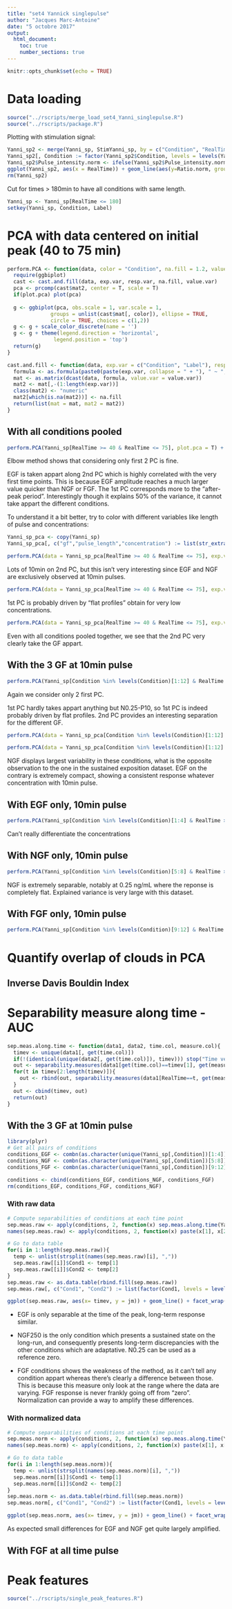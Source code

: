 ```yaml
---
title: "set4 Yannick singlepulse"
author: "Jacques Marc-Antoine"
date: "5 octobre 2017"
output:
  html_document:
    toc: true
    number_sections: true
---
```


```r
knitr::opts_chunk$set(echo = TRUE)
```

# Data loading

```r
source("../rscripts/merge_load_set4_Yanni_singlepulse.R")
source("../rscripts/package.R")
```

Plotting with stimulation signal:
```r
Yanni_sp2 <- merge(Yanni_sp, StimYanni_sp, by = c("Condition", "RealTime"), allow.cartesian = T)
Yanni_sp2[, Condition := factor(Yanni_sp2$Condition, levels = levels(Yanni_sp$Condition))]
Yanni_sp2$Pulse_intensity.norm <- ifelse(Yanni_sp2$Pulse_intensity.norm > 3, 1.3, 0.95)
ggplot(Yanni_sp2, aes(x = RealTime)) + geom_line(aes(y=Ratio.norm, group=Label)) + geom_line(aes(y = Pulse_intensity.norm), col = "blue") + facet_wrap("Condition", ncol = 4) + stat_summary(aes(y=Ratio.norm), fun.y = mean, geom = "line", color = "red", size = 1.5)  + theme(text = element_text(size = 25))
rm(Yanni_sp2)
```

Cut for times > 180min to have all conditions with same length.
```r
Yanni_sp <- Yanni_sp[RealTime <= 180]
setkey(Yanni_sp, Condition, Label)
```


# PCA with data centered on initial peak (40 to 75 min)

```r
perform.PCA <- function(data, color = "Condition", na.fill = 1.2, value.var = "Ratio.norm", exp.var = c("Condition", "Label"), resp.var = "RealTime", plot.pca = F){
  require(ggbiplot)
  cast <- cast.and.fill(data, exp.var, resp.var, na.fill, value.var)
  pca <- prcomp(cast$mat2, center = T, scale = T)
  if(plot.pca) plot(pca)
  
  g <- ggbiplot(pca, obs.scale = 1, var.scale = 1, 
              groups = unlist(cast$mat[, color]), ellipse = TRUE, 
              circle = TRUE, choices = c(1,2))
  g <- g + scale_color_discrete(name = '')
  g <- g + theme(legend.direction = 'horizontal', 
               legend.position = 'top')
  return(g)
}

cast.and.fill <- function(data, exp.var = c("Condition", "Label"), resp.var = "RealTime", na.fill = 1.2, value.var = "Ratio.norm"){
  formula <- as.formula(paste0(paste(exp.var, collapse = " + "), " ~ ", resp.var))
  mat <- as.matrix(dcast(data, formula, value.var = value.var))
  mat2 <- mat[,-(1:length(exp.var))]
  class(mat2) <- "numeric"
  mat2[which(is.na(mat2))] <- na.fill
  return(list(mat = mat, mat2 = mat2))
}
```


## With all conditions pooled

```r
perform.PCA(Yanni_sp[RealTime >= 40 & RealTime <= 75], plot.pca = T) + ggtitle("All pooled") + theme(text = element_text(size = 25))
```

Elbow method shows that considering only first 2 PC is fine.

EGF is taken appart along 2nd PC which is highly correlated with the very first time points. This is because EGF amplitude reaches a much larger value quicker than NGF or FGF. The 1st PC corresponds more to the "after-peak period". Interestingly though it explains 50% of the variance, it cannot take appart the different conditions.

To understand it a bit better, try to color with different variables like length of pulse and concentrations:
```r
Yanni_sp_pca <- copy(Yanni_sp)
Yanni_sp_pca[, c("gf","pulse_length","concentration") := list(str_extract(Condition, "[ENF]"), str_extract(Condition, "[0-9]+$"), str_extract(Condition, "[0-9]+(\\.[0-9]+)?"))]

perform.PCA(data = Yanni_sp_pca[RealTime >= 40 & RealTime <= 75], exp.var = c("Condition", "Label", "pulse_length", "concentration", "gf"), resp.var = "RealTime", color = "pulse_length")  + ggtitle("All pooled - Color Pulse length") + theme(text = element_text(size = 25))
```

Lots of 10min on 2nd PC, but this isn't very interesting since EGF and NGF are exclusively observed at 10min pulses.

```r
perform.PCA(data = Yanni_sp_pca[RealTime >= 40 & RealTime <= 75], exp.var = c("Condition", "Label", "pulse_length", "concentration", "gf"), resp.var = "RealTime", color = "concentration")  + ggtitle("All pooled -  Color Concentration GF") + theme(text = element_text(size = 25))
```

1st PC is probably driven by "flat profiles" obtain for very low concentrations.

```r
perform.PCA(data = Yanni_sp_pca[RealTime >= 40 & RealTime <= 75], exp.var = c("Condition", "Label", "pulse_length", "concentration", "gf"), resp.var = "RealTime", color = "gf")  + ggtitle("All pooled -  Color GF") + theme(text = element_text(size = 25))
```

Even with all conditions pooled together, we see that the 2nd PC very clearly take the GF appart. 

## With the 3 GF at 10min pulse
```r
perform.PCA(Yanni_sp[Condition %in% levels(Condition)[1:12] & RealTime >= 40 & RealTime <= 75], plot.pca = T) + ggtitle("E,N,F 10min pulse") + theme(text = element_text(size = 25))
```

Again we consider only 2 first PC.

1st PC hardly takes appart anything but N0.25-P10, so 1st PC is indeed probably driven by flat profiles. 2nd PC provides an interesting separation for the different GF.

```r
perform.PCA(data = Yanni_sp_pca[Condition %in% levels(Condition)[1:12] & RealTime >= 40 & RealTime <= 75], exp.var = c("Condition", "Label", "pulse_length", "concentration", "gf"), resp.var = "RealTime", color = "concentration")  + ggtitle("All pooled -  Color concentration") + theme(text = element_text(size = 25))
```

```r
perform.PCA(data = Yanni_sp_pca[Condition %in% levels(Condition)[1:12] & RealTime >= 40 & RealTime <= 75], exp.var = c("Condition", "Label", "pulse_length", "concentration", "gf"), resp.var = "RealTime", color = "gf")  + ggtitle("All pooled -  Color GF") + theme(text = element_text(size = 25))
```

NGF displays largest variability in these conditions, what is the opposite observation to the one in the sustained exposition dataset. EGF on the contrary is extremely compact, showing a consistent response whatever concentration with 10min pulse.

## With EGF only, 10min pulse

```r
perform.PCA(Yanni_sp[Condition %in% levels(Condition)[1:4] & RealTime >= 40 & RealTime <= 75]) + ggtitle("EGF 10min pulse") + theme(text = element_text(size = 20))
```

Can't really differentiate the concentrations

## With NGF only, 10min pulse

```r
perform.PCA(Yanni_sp[Condition %in% levels(Condition)[5:8] & RealTime >= 40 & RealTime <= 75]) + ggtitle("NGF 10min pulse") + theme(text = element_text(size = 20))
```

NGF is extremely separable, notably at 0.25 ng/mL where the reponse is completely flat. Explained variance is very large with this dataset.

## With FGF only, 10min pulse

```r
perform.PCA(Yanni_sp[Condition %in% levels(Condition)[9:12] & RealTime >= 40 & RealTime <= 75]) + ggtitle("FGF 10min pulse") + theme(text = element_text(size = 20))
```

# Quantify overlap of clouds in PCA

## Inverse Davis Bouldin Index


# Separability measure along time - AUC

```r
sep.meas.along.time <- function(data1, data2, time.col, measure.col){
  timev <- unique(data1[, get(time.col)])
  if(!(identical(unique(data2[, get(time.col)]), timev))) stop("Time vectors must be identical between the two data")
  out <- separability.measures(data1[get(time.col)==timev[1], get(measure.col)], data2[get(time.col)==timev[1], get(measure.col)])
  for(t in timev[2:length(timev)]){
    out <- rbind(out, separability.measures(data1[RealTime==t, get(measure.col)], data2[RealTime==t, get(measure.col)]))
  }
  out <- cbind(timev, out)
  return(out)
}
```

## With the 3 GF at 10min pulse

```r
library(plyr)
# Get all pairs of conditions
conditions_EGF <- combn(as.character(unique(Yanni_sp[,Condition])[1:4]), m = 2)
conditions_NGF <- combn(as.character(unique(Yanni_sp[,Condition])[5:8]), m = 2)
conditions_FGF <- combn(as.character(unique(Yanni_sp[,Condition])[9:12]), m = 2)

conditions <- cbind(conditions_EGF, conditions_NGF, conditions_FGF)
rm(conditions_EGF, conditions_FGF, conditions_NGF)
```

### With raw data

```r
# Compute separabilities of conditions at each time point
sep.meas.raw <- apply(conditions, 2, function(x) sep.meas.along.time(Yanni_sp[Condition==x[1]],  Yanni_sp[Condition==x[2]], "RealTime", "Ratio" ))
names(sep.meas.raw) <- apply(conditions, 2, function(x) paste(x[1], x[2], sep = ","))

# Go to data table
for(i in 1:length(sep.meas.raw)){
  temp <- unlist(strsplit(names(sep.meas.raw)[i], ","))
  sep.meas.raw[[i]]$Cond1 <- temp[1]
  sep.meas.raw[[i]]$Cond2 <- temp[2]
}
sep.meas.raw <- as.data.table(rbind.fill(sep.meas.raw))
sep.meas.raw[, c("Cond1", "Cond2") := list(factor(Cond1, levels = levels(Yanni_sp$Condition)), factor(Cond2, levels = levels(Yanni_sp$Condition)))]
```

```r
ggplot(sep.meas.raw, aes(x= timev, y = jm)) + geom_line() + facet_wrap(~Cond1 + Cond2, ncol = 6) + theme(text=element_text(size=25)) + ylab("Jeffries-Matusita [0, sqrt(2)]") + geom_vline(xintercept=40, colour="blue", linetype="longdash") + ggtitle("Separability along time - Raw value")
```

* EGF is only separable at the time of the peak, long-term response similar.

* NGF250 is the only condition which presents a sustained state on the long-run, and consequently presents long-term discrepancies with the other conditions which are adaptative. N0.25 can be used as a reference zero.

* FGF conditions shows the weakness of the method, as it can't tell any condition appart whereas there's clearly a difference between those. This is because this measure only look at the range where the data are varying. FGF response is never frankly going off from "zero". Normalization can provide a way to amplify these differences.

### With normalized data

```r
# Compute separabilities of conditions at each time point
sep.meas.norm <- apply(conditions, 2, function(x) sep.meas.along.time(Yanni_sp[Condition==x[1]],  Yanni_sp[Condition==x[2]], "RealTime", "Ratio.norm" ))
names(sep.meas.norm) <- apply(conditions, 2, function(x) paste(x[1], x[2], sep = ","))

# Go to data table
for(i in 1:length(sep.meas.norm)){
  temp <- unlist(strsplit(names(sep.meas.norm)[i], ","))
  sep.meas.norm[[i]]$Cond1 <- temp[1]
  sep.meas.norm[[i]]$Cond2 <- temp[2]
}
sep.meas.norm <- as.data.table(rbind.fill(sep.meas.norm))
sep.meas.norm[, c("Cond1", "Cond2") := list(factor(Cond1, levels = levels(Yanni_sp$Condition)), factor(Cond2, levels = levels(Yanni_sp$Condition)))]
```

```r
ggplot(sep.meas.norm, aes(x= timev, y = jm)) + geom_line() + facet_wrap(~Cond1 + Cond2, ncol = 6) + theme(text=element_text(size=25)) + ylab("Jeffries-Matusita [0, sqrt(2)]") + geom_vline(xintercept=40, colour="blue", linetype="longdash") + ggtitle("Separability along time - Raw value")
```

As expected small differences for EGF and NGF get quite largely amplified.

## With FGF at all time pulse


# Peak features

```r
source("../rscripts/single_peak_features.R")
```

